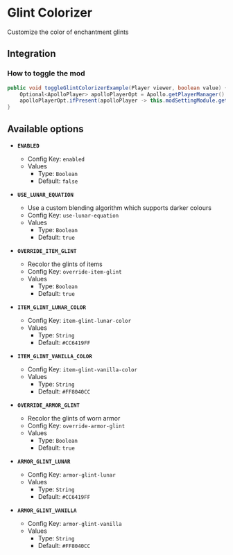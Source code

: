 # Glint Colorizer

Customize the color of enchantment glints

## Integration

### How to toggle the mod

```java
public void toggleGlintColorizerExample(Player viewer, boolean value) {
    Optional<ApolloPlayer> apolloPlayerOpt = Apollo.getPlayerManager().getPlayer(viewer.getUniqueId());
    apolloPlayerOpt.ifPresent(apolloPlayer -> this.modSettingModule.getOptions().set(apolloPlayer, ModGlintColorizer.ENABLED, value));
}
```

## Available options

- __`ENABLED`__
    - Config Key: `enabled`
    - Values
        - Type: `Boolean`
        - Default: `false`

- __`USE_LUNAR_EQUATION`__
    - Use a custom blending algorithm which supports darker colours
    - Config Key: `use-lunar-equation`
    - Values
        - Type: `Boolean`
        - Default: `true`

- __`OVERRIDE_ITEM_GLINT`__
    - Recolor the glints of items
    - Config Key: `override-item-glint`
    - Values
        - Type: `Boolean`
        - Default: `true`

- __`ITEM_GLINT_LUNAR_COLOR`__
    - Config Key: `item-glint-lunar-color`
    - Values
        - Type: `String`
        - Default: `#CC6419FF`

- __`ITEM_GLINT_VANILLA_COLOR`__
    - Config Key: `item-glint-vanilla-color`
    - Values
        - Type: `String`
        - Default: `#FF8040CC`

- __`OVERRIDE_ARMOR_GLINT`__
    - Recolor the glints of worn armor
    - Config Key: `override-armor-glint`
    - Values
        - Type: `Boolean`
        - Default: `true`

- __`ARMOR_GLINT_LUNAR`__
    - Config Key: `armor-glint-lunar`
    - Values
        - Type: `String`
        - Default: `#CC6419FF`

- __`ARMOR_GLINT_VANILLA`__
    - Config Key: `armor-glint-vanilla`
    - Values
        - Type: `String`
        - Default: `#FF8040CC`

